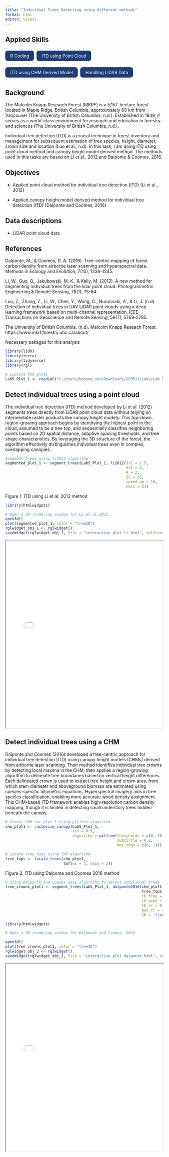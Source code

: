 ```yaml
---
title: "Individual Trees Detecting using different methods"
format: html
editor: visual
---
```


## Applied Skills

<div style="display: flex; flex-wrap: wrap; gap: 0.5rem; margin-bottom: 1.5rem;">

<span style="background-color: #1f3c73; color: white; padding: 0.5rem 1rem; border-radius: 0.5rem;">R Coding</span>

<span style="background-color: #1f3c73; color: white; padding: 0.5rem 1rem; border-radius: 0.5rem;">ITD using Point Cloud</span>

<span style="background-color: #1f3c73; color: white; padding: 0.5rem 1rem; border-radius: 0.5rem;">ITD using CHM Derived Model</span>

<span style="background-color: #1f3c73; color: white; padding: 0.5rem 1rem; border-radius: 0.5rem;">Handling LiDAR Data</span>

</div>

::: panel-tabset
## Background

The Malcolm Knapp Research Forest (MKRF) is a 5,157-hectare forest located in Maple Ridge, British Columbia, approximately 60 km from Vancouver (The University of British Columbia, n.d.). Established in 1949, it serves as a world-class environment for research and education in forestry and sciences (The University of British Columbia, n.d.).

Individual tree detection (ITD) is a crucial technique in forest inventory and management for subsequent estimation of tree species, height, diameter, crown size and location (Luo et al., n.d). In this task, I am doing ITD using point cloud method and canopy height model derived method. The methods used in this tasks are based on Li et al., 2012 and Dalponte & Coomes, 2016.

## Objectives

- Applied point cloud method for individual tree detection (ITD) (Li et al., 2012)

- Applied canopy height model derived method for individual tree detection (ITD) (Dalponte and Coomes, 2016)

## Data descriptions

-   LiDAR point cloud data

## References

Dalponte, M., & Coomes, D. A. (2016). Tree-centric mapping of forest carbon density from airborne laser scanning and hyperspectral data. Methods in Ecology and Evolution, 7(10), 1236-1245.

Li, W., Guo, Q., Jakubowski, M. K., & Kelly, M. (2012). A new method for segmenting individual trees from the lidar point cloud. Photogrammetric Engineering & Remote Sensing, 78(1), 75-84.

Luo, Z., Zhang, Z., Li, W., Chen, Y., Wang, C., Nurunnabi, A., & Li, J. (n.d). Detection of individual trees in UAV LiDAR point clouds using a deep learning framework based on multi-channel representation. IEEE Transactions on Geoscience and Remote Sensing, 59(7), 5769-5785.

The University of British Columbia. (n.d). Malcolm Knapp Reseach Forest. https://www.mkrf.forestry.ubc.ca/about/
:::


Necessary pakages for this analysis 

```r
library(lidR)
library(terra)
library(tidyverse)
library(rgl)

```


```r
# Explore the plots
Lab5_Plot_1 <- readLAS("C:/Users/hphung.stu/Downloads/GEM521/Labs/Lab 5/Data/Lab5_Plots/Lab5_Plot_1.las")

```

## Detect individual trees using a point cloud

The individual tree detection (ITD) method developed by Li et al. (2012) segments trees directly from LiDAR point cloud data without relying on intermediate raster products like canopy height models. This top-down, region-growing approach begins by identifying the highest point in the cloud, assumed to be a tree top, and sequentially classifies neighboring points based on 2D spatial distance, adaptive spacing thresholds, and tree shape characteristics. By leveraging the 3D structure of the forest, the algorithm effectively distinguishes individual trees even in complex, overlapping canopies. 

```r

#segment trees using li2012 algorithm 
segmented_plot_1 <- segment_trees(Lab5_Plot_1, li2012(dt1 = 1.5, 
                                                      dt2 = 2, 
                                                      R = 2, 
                                                      Zu = 15, 
                                                      speed_up = 10, 
                                                      hmin = 2))


```
Figure 1. ITD using Li et al. 2012 method

```r
library(htmlwidgets)

# Open a 3D rendering window for Li et al.2012
open3d()
plot(segmented_plot_1, color = "treeID")
rglwidget_obj_1 <- rglwidget()
saveWidget(rglwidget_obj_1, file = "interactive_plot_li.html", selfcontained = TRUE)
```


::: {html}
<iframe src="interactive_plot_li.html" width="100%" height="600px">

</iframe>

:::


## Detect individual trees using a CHM

Dalponte and Coomes (2016) developed a tree-centric approach for individual tree detection (ITD) using canopy height models (CHMs) derived from airborne laser scanning. Their method identifies individual tree crowns by detecting local maxima in the CHM, then applies a region-growing algorithm to delineate tree boundaries based on vertical height differences. Each delineated crown is used to extract tree height and crown area, from which stem diameter and aboveground biomass are estimated using species-specific allometric equations. Hyperspectral imagery aids in tree species classification, enabling more accurate wood density assignment. This CHM-based ITD framework enables high-resolution carbon density mapping, though it is limited in detecting small understory trees hidden beneath the canopy.

```r
# Create CHM for plot 1 using pitfree algorithm
chm_plot1 <- rasterize_canopy(Lab5_Plot_1,
                              res = 0.5,
                              algorithm = pitfree(thresholds = c(0, 10, 20, 30),
                                                  subcircle = 0.2,
                                                  max_edge = c(0, 1)))

```


```r
# Locate tree tops using lmf algorithm
tree_tops <- locate_trees(chm_plot1,
                          lmf(ws = 5, hmin = 2))

```

Figure 2. ITD using Dalponte and Coomes 2016 method

```r
# Using Dalponte and Coomes 2016 algorithm to detect individual trees
tree_crowns_plot1 <- segment_trees(Lab5_Plot_1, dalponte2016(chm_plot1, 
                                                             tree_tops,
                                                             th_tree = 2,
                                                             th_seed = 0.45,
                                                             th_cr = 0.55,
                                                             max_cr = 10,
                                                             ID = "treeID"))

```


```r

library(htmlwidgets)

# Open a 3D rendering window for Dalponte and Coomes, 2016

open3d()
plot(tree_crowns_plot1, color = "treeID")
rglwidget_obj_2 <- rglwidget()
saveWidget(rglwidget_obj_2, file = "interactive_plot_dalponte.html", selfcontained = TRUE)


```

::: {html}

<iframe src="interactive_plot_dalponte.html" width="100%" height="600px">

</iframe>


:::

